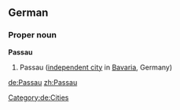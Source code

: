 ==German==
{{wikipedia}}
{{wikipedia|lang=de}}
===Proper noun===
'''Passau'''
# Passau ([[independent city]] in [[Bavaria]], Germany)
[[Category:de:Cities]]

[[de:Passau]]
[[zh:Passau]]